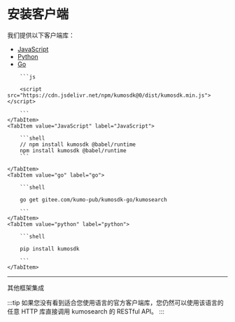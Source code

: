 # 安装客户端


我们提供以下客户端库：

- [JavaScript](https://gitee.com/kumo-pub/kumosdk-js)
- [Python](https://gitee.com/kumo-pub/kumosdk-py)
- [Go](https://gitee.com/kumo-pub/kumosdk-go)

<Tabs>
    <TabItem value="Js-shell" label="Js-shell">

        ```js

        <script src="https://cdn.jsdelivr.net/npm/kumosdk@0/dist/kumosdk.min.js"></script>

        ```
    </TabItem>
    <TabItem value="JavaScript" label="JavaScript">

        ```shell
        // npm install kumosdk @babel/runtime
        npm install kumosdk @babel/runtime
        ```

    </TabItem>
    <TabItem value="go" label="go">

        ```shell

        go get gitee.com/kumo-pub/kumosdk-go/kumosearch

        ```
    </TabItem>
    <TabItem value="python" label="python">

        ```shell

        pip install kumosdk

        ```
    </TabItem>
</Tabs>

---

其他框架集成

:::tip
如果您没有看到适合您使用语言的官方客户端库，您仍然可以使用该语言的任意 HTTP 库直接调用 kumosearch 的 RESTful API。
:::